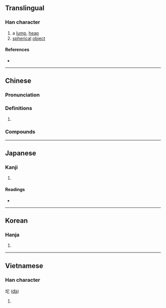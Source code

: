 {{character info/new}}
==Translingual==

===Han character===
{{Han char|rn=32|rad=土|as=05|sn=8|four=43111|canj=GJP|ids=⿰土它}}

# a [[lump]], [[heap]]
# [[spherical]] [[object]]

====References====
* {{Han ref|kx=0226.200|dkj=04974|dj=0461.320|hdz=10435.060|uh=5768|ud=22376|bh=CC40|bd=52288}}

----

==Chinese==
{{zh-forms}}

===Pronunciation===
{{zh-pron
|m=tuó
|c=to4
|cat=
}}

===Definitions===
{{zh-hanzi}}

# {{rfdef|zh}}

===Compounds===
{{zh-der|坨里|一坨|坨子|鹽坨子}}

----

==Japanese==

===Kanji===
{{ja-kanji|grade=|rs=土05}}

# {{rfdef|ja|sort=土05}}

====Readings====
* {{ja-readings|on=[[い]] (i), [[た]] (ta), [[だ]] (da)|kun=[[けわしい]] (kewashii)}}

----

==Korean==

===Hanja===
{{ko-hanja|hangeul=이|rv=i|mr=i}}

# {{rfdef|ko|sort=土05}}

----

==Vietnamese==

===Han character===
坨 ([[đà]])

# {{rfdef|vi}}